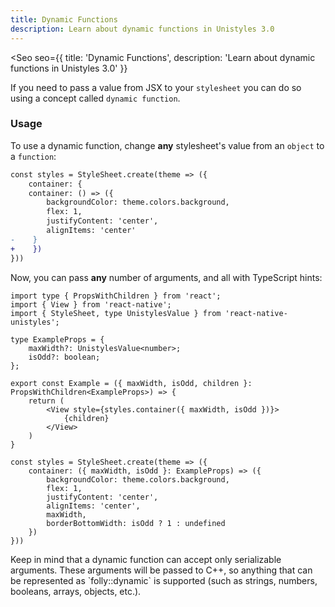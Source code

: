 ```yaml
---
title: Dynamic Functions
description: Learn about dynamic functions in Unistyles 3.0
---
```



<Seo
    seo={{
        title: 'Dynamic Functions',
        description: 'Learn about dynamic functions in Unistyles 3.0'
    }}
>

If you need to pass a value from JSX to your `stylesheet` you can do so using a concept called `dynamic function`.

### Usage

To use a dynamic function, change **any** stylesheet's value from an `object` to a `function`:

```diff lang="tsx" del="container: {" ins="container: () => ({"
const styles = StyleSheet.create(theme => ({
    container: {
    container: () => ({
        backgroundColor: theme.colors.background,
        flex: 1,
        justifyContent: 'center',
        alignItems: 'center'
-    }
+    })
}))
```

Now, you can pass **any** number of arguments, and all with TypeScript hints:

```tsx /maxWidth/ /isOdd/
import type { PropsWithChildren } from 'react';
import { View } from 'react-native';
import { StyleSheet, type UnistylesValue } from 'react-native-unistyles';

type ExampleProps = {
    maxWidth?: UnistylesValue<number>;
    isOdd?: boolean;
};

export const Example = ({ maxWidth, isOdd, children }: PropsWithChildren<ExampleProps>) => {
    return (
        <View style={styles.container({ maxWidth, isOdd })}>
            {children}
        </View>
    )
}

const styles = StyleSheet.create(theme => ({
    container: ({ maxWidth, isOdd }: ExampleProps) => ({
        backgroundColor: theme.colors.background,
        flex: 1,
        justifyContent: 'center',
        alignItems: 'center',
        maxWidth,
        borderBottomWidth: isOdd ? 1 : undefined
    })
}))
```

<Aside type="caution" title="Serializable arguments">
Keep in mind that a dynamic function can accept only serializable arguments.
These arguments will be passed to C++, so anything that can be represented as `folly::dynamic` is supported (such as strings, numbers, booleans, arrays, objects, etc.).
</Aside>

</Seo>
